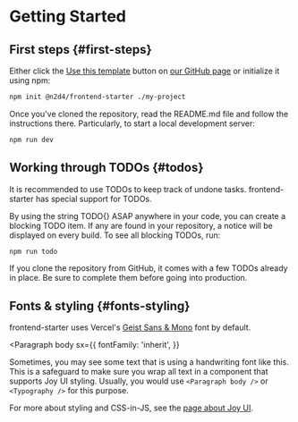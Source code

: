 
# Getting Started

## First steps \{#first-steps}

Either click the [Use this template](https://github.com/new?template_name=frontend-starter&template_owner=N2D4) button on [our GitHub page](https://github.com/N2D4/frontend-starter) or initialize it using npm:

```sh
npm init @n2d4/frontend-starter ./my-project
```

Once you've cloned the repository, read the README.md file and follow the instructions there. Particularly, to start a local development server:

```sh
npm run dev
```


## Working through TODOs \{#todos}

It is recommended to use TODOs to keep track of undone tasks. frontend-starter has special support for TODOs.

By using the string TODO{} ASAP anywhere in your code, you can create a blocking TODO item. If any are found in your repository, a notice will be displayed on every build. To see all blocking TODOs, run:

```sh
npm run todo
```

If you clone the repository from GitHub, it comes with a few TODOs already in place. Be sure to complete them before going into production.


## Fonts & styling \{#fonts-styling}

frontend-starter uses Vercel's [Geist Sans & Mono](https://vercel.com/font) font by default.

<Paragraph
  body
  sx={{
    fontFamily: 'inherit',
  }}
>
  Sometimes, you may see some text that is using a handwriting font like this. <Typography display="inline" component="span">This is a safeguard to make sure you wrap all text in a component that supports Joy UI styling. Usually, you would use `<Paragraph body />` or `<Typography />` for this purpose.</Typography>
</Paragraph>

For more about styling and CSS-in-JS, see the [page about Joy UI](/joy-ui).
